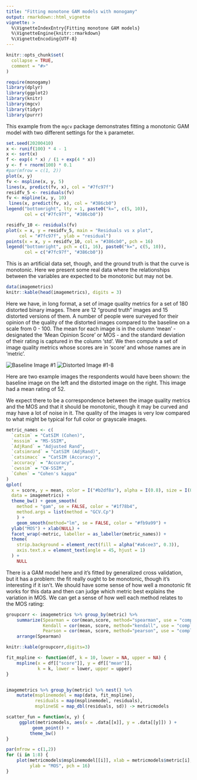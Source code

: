 ```yaml
---
title: "Fitting monotone GAM models with monogamy"
output: rmarkdown::html_vignette
vignette: >
  %\VignetteIndexEntry{Fitting monotone GAM models}
  %\VignetteEngine{knitr::rmarkdown}
  %\VignetteEncoding{UTF-8}
---
```


```r
knitr::opts_chunk$set(
  collapse = TRUE,
  comment = "#>"
)
```

```r
require(monogamy)
library(dplyr)
library(ggplot2)
library(knitr)
library(mgcv)
library(tidyr)
library(purrr)
```

This example from the `mgcv` package demonstrates fitting a monotonic
GAM model with two different settings for the `k` parameter.

```r
set.seed(20200410)
x <- runif(100) * 4 - 1
x <- sort(x)
f <- exp(4 * x) / (1 + exp(4 * x))
y <- f + rnorm(100) * 0.1
#par(mfrow = c(1, 2))
plot(x, y)
fv <- mspline(x, y, 5)
lines(x, predict(fv, x), col = "#7fc97f")
residfv_5 <- residuals(fv)
fv <- mspline(x, y, 10)
 lines(x, predict(fv, x), col = "#386cb0")
legend("bottomright", lty = 1, paste0("k=", c(5, 10)),
       col = c("#7fc97f", "#386cb0"))

residfv_10 <- residuals(fv)
plot(x = x, y = residfv_5, main = "Residuals vs x plot",
     col = "#7fc97f", ylab = "residual")
points(x = x, y = residfv_10, col = "#386cb0", pch = 16)
legend("bottomright", pch = c(1, 16), paste0("k=", c(5, 10)),
       col = c("#7fc97f", "#386cb0"))

```

This is an artificial data set, though, and the ground truth is that the
curve is monotonic. Here we present some real data where the relationships
between the variables are expected to be monotonic but may not be.

```r
data(imagemetrics)
knitr::kable(head(imagemetrics), digits = 3)
```

Here we have, in long format, a set of image quality metrics for a
set of 180 distorted binary images. There are 12 "ground truth" images
and 15 distorted versions of them. A number of people were surveyed
for their opinion of the quality of the distorted images compared to
the baseline on a scale from 0 - 100. The mean for each image
is in the column 'mean' - designated the 'Mean Opinion Score' or MOS -
and the standard deviation of their rating
is captured in the column 'std'. We then compute a set of image
quality metrics whose scores are in 'score' and whose names are in 'metric'.

![Baseline Image #1](image-1.png "Baseline Image #1")
![Distorted Image #1-8](image-1-8.png "Distorted Image #1-8")

Here are two example images the respondents would have been shown:
the baseline image on the left and the distorted image on the right.
This image had a mean rating of 52.

We expect there to be a correspondence between the image quality metrics
and the MOS and that it should be monotonic, though it may be curved and
may have a lot of noise in it. The quality of the images is very low compared
to what might be typical for full color or grayscale images.

```r
metric_names <- c(
  `catsim` = "CatSIM (Cohen)",
  `msssim` = "MS-SSIM",
  `AdjRand` = "Adjusted Rand",
  `catsimrand` = "CatSIM (AdjRand)",
  `catsimacc` = "CatSIM (Accuracy)",
  `accuracy` = "Accuracy",
  `cwssim` = "CW-SSIM",
  `Cohen` = "Cohen's kappa"
)
qplot(
  x = score, y = mean, color = I("#b2df8a"), alpha = I(0.8), size = I(0.75),
  data = imagemetrics) +
  theme_bw() + geom_smooth(
    method = "gam", se = FALSE, color = "#1f78b4",
    method.args = list(method = "GCV.Cp")
    ) +
    geom_smooth(method="lm", se = FALSE, color = "#fb9a99") +
  ylab("MOS") + xlab(NULL) +
  facet_wrap(~metric, labeller = as_labeller(metric_names)) +
  theme(
    strip.background = element_rect(fill = alpha("#a6cee3", 0.3)),
    axis.text.x = element_text(angle = 45, hjust = 1)
  ) +
    NULL
```

There is a GAM model here and it's fitted by generalized cross validation,
but it has a problem: the fit really ought to be monotonic, though it's
interesting if it isn't. We should have some sense of how well a monotonic
fit works for this data and then can judge which metric best explains the
variation in MOS. We can get a sense of how well each method relates
to the MOS rating:

```r
groupcorr <- imagemetrics %>% group_by(metric) %>%
    summarize(Spearman = cor(mean,score, method="spearman", use = "complete.obs"),
              Kendall = cor(mean, score, method="kendall", use = "complete.obs"),
              Pearson = cor(mean, score, method="pearson", use = "complete.obs")) %>%
    arrange(Spearman)

knitr::kable(groupcorr,digits=3)
```

```r
fit_mspline <- function(df, k = 10, lower = NA, upper = NA) {
    mspline(x = df[["score"]], y = df[["mean"]],
            k = k, lower = lower, upper = upper)
}


imagemetrics %>% group_by(metric) %>% nest() %>%
    mutate(msplinemodel = map(data, fit_mspline),
           residuals = map(msplinemodel, residuals),
           msplineSE = map_dbl(residuals, sd)) -> metricmodels

scatter_fun = function(x, y) {
     ggplot(metricmodels, aes(x = .data[[x]], y = .data[[y]]) ) +
          geom_point() +
         theme_bw()
}

par(mfrow = c(1,2))
for (i in 1:8) {
    plot(metricmodels$msplinemodel[[i]], xlab = metricmodels$metric[i],
         ylab = "MOS", pch = 16)
}
```
